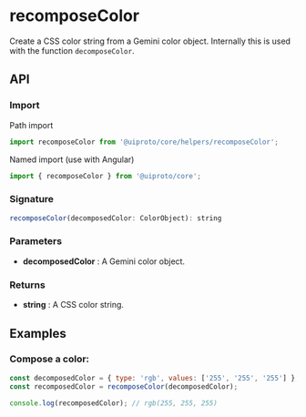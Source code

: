 
<Meta title="Core/Helpers/recomposeColor" />

<h1>recomposeColor</h1>

Create a CSS color string from a Gemini color object. Internally this is used with the function <code>decomposeColor</code>.

<h2>API</h2>

<h3>Import</h3>

Path import

```javascript
import recomposeColor from '@uiproto/core/helpers/recomposeColor';
```

Named import (use with Angular)

```javascript
import { recomposeColor } from '@uiproto/core';
```

<h3>Signature</h3>

```javascript
recomposeColor(decomposedColor: ColorObject): string
```

<h3>Parameters</h3>

<ul>
  <li>
    <strong>decomposedColor</strong> : A Gemini color object.
  </li>
</ul>

<h3>Returns</h3>

<ul>
  <li>
    <strong>string</strong> : A CSS color string.
  </li>
</ul>

<h2>Examples</h2>

<h3>Compose a color:</h3>

```javascript
const decomposedColor = { type: 'rgb', values: ['255', '255', '255'] };
const recomposedColor = recomposeColor(decomposedColor);

console.log(recomposedColor); // rgb(255, 255, 255)
```

